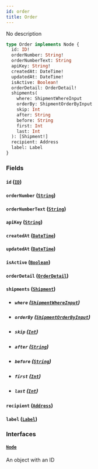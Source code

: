 ```yaml
---
id: order
title: Order
---
```


No description

```graphql
type Order implements Node {
  id: ID!
  orderNumber: String!
  orderNumberText: String
  apiKey: String!
  createdAt: DateTime!
  updatedAt: DateTime!
  isActive: Boolean!
  orderDetail: OrderDetail!
  shipments(
    where: ShipmentWhereInput
    orderBy: ShipmentOrderByInput
    skip: Int
    after: String
    before: String
    first: Int
    last: Int
  ): [Shipment!]
  recipient: Address
  label: Label
}
```

### Fields

#### `id` ([`ID`](../order-view-service/scalars/id))

#### `orderNumber` ([`String`](../order-view-service/scalars/string))

#### `orderNumberText` ([`String`](../order-view-service/scalars/string))

#### `apiKey` ([`String`](../order-view-service/scalars/string))

#### `createdAt` ([`DateTime`](../order-view-service/scalars/date-time))

#### `updatedAt` ([`DateTime`](../order-view-service/scalars/date-time))

#### `isActive` ([`Boolean`](../order-view-service/scalars/boolean))

#### `orderDetail` ([`OrderDetail`](../order-view-service/objects/order-detail))

#### `shipments` ([`Shipment`](../order-view-service/objects/shipment))

- ##### `where` ([`ShipmentWhereInput`](../order-view-service/inputs/shipment-where-input))

- ##### `orderBy` ([`ShipmentOrderByInput`](../order-view-service/enums/shipment-order-by-input))

- ##### `skip` ([`Int`](../order-view-service/scalars/int))

- ##### `after` ([`String`](../order-view-service/scalars/string))

- ##### `before` ([`String`](../order-view-service/scalars/string))

- ##### `first` ([`Int`](../order-view-service/scalars/int))

- ##### `last` ([`Int`](../order-view-service/scalars/int))

#### `recipient` ([`Address`](../order-view-service/objects/address))

#### `label` ([`Label`](../order-view-service/objects/label))

### Interfaces

#### [`Node`](../order-view-service/interfaces/node)

An object with an ID
